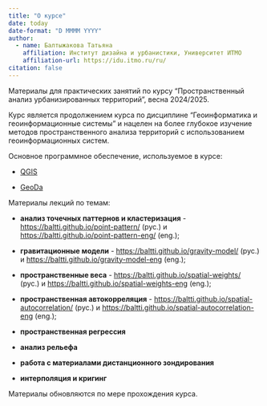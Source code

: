 ```yaml
---
title: "О курсе"
date: today
date-format: "D MMMM YYYY"
author:
  - name: Балтыжакова Татьяна 
    affiliation: Институт дизайна и урбанистики, Университет ИТМО
    affiliation-url: https://idu.itmo.ru/ru/
citation: false
---
```


Материалы для практических занятий по курсу "Пространственный анализ урбанизированных территорий", весна 2024/2025.

Курс является продолжением курса по дисциплине "Геоинформатика и геоинформационные системы" и нацелен на более глубокое изучение методов пространственного анализа территорий с использованием геоинформационных систем.

Основное программное обеспечение, используемое в курсе:

-   [QGIS](https://qgis.org/)

-   [GeoDa](https://geodacenter.github.io/)

Материалы лекций по темам:

-   **анализ точечных паттернов и кластеризация** - <https://baltti.github.io/point-pattern/> (рус.) и <https://baltti.github.io/point-pattern-eng/> (eng.);

-   **гравитационные модели** - <https://baltti.github.io/gravity-model/> (рус.) и <https://baltti.github.io/gravity-model-eng> (eng.);

-   **пространственные веса** - <https://baltti.github.io/spatial-weights/> (рус.) и <https://baltti.github.io/spatial-weights-eng> (eng.);

-   **пространственная автокорреляция** - <https://baltti.github.io/spatial-autocorrelation/> (рус.) и <https://baltti.github.io/spatial-autocorrelation-eng> (eng.);

-   **пространственная регрессия**

-   **анализ рельефа**

-   **работа с материалами дистанционного зондирования**

-   **интерполяция и кригинг**

::: callout-note
Материалы обновляются по мере прохождения курса.
:::
